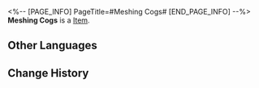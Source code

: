 <%-- [PAGE_INFO]
PageTitle=#Meshing Cogs#
[END_PAGE_INFO] --%>
{{Item Infobox
|id          = 20012
|image       = Item Meshing Cogs.png
|type        = 
|invCategory = Light Cone
|rarity      = 3
|effect      = Light Cone for the Path of {{Color|h|Harmony}}. The Light Cone ability is only effective for characters of this Path.
|description = A drop of strength condensed from time itself. All the seemingly insignificant moments come together to form the magnificent choir of fate. 
}}
{{Description|''"Harmony is achieved when everyone does their bit amidst the clunking of machines."''}}
'''Meshing Cogs''' is a [[Item]].

==Other Languages==
{{Other Languages
|en   = Meshing Cogs
|zhs  = 轮契
|zht  = 輪契
|ja   = {{Rubi|輪契|りんけい}}
|ko   = 맞물린 톱니
|es   = Rueda mecánica
|fr   = Roues d'engrenage
|ru   = Сцепленные шестерни
|th   = Meshing Cogs
|vi   = Luân Hồi
|de   = Einklang der Zahnräder
|id   = Meshing Cogs
|pt   = Rede de Engrenagens
}}

==Change History==
{{Change History|2.0}}